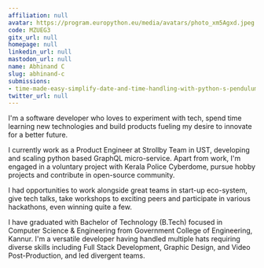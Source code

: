 ```yaml
---
affiliation: null
avatar: https://program.europython.eu/media/avatars/photo_xm5Agxd.jpeg
code: MZUEG3
gitx_url: null
homepage: null
linkedin_url: null
mastodon_url: null
name: Abhinand C
slug: abhinand-c
submissions:
- time-made-easy-simplify-date-and-time-handling-with-python-s-pendulum
twitter_url: null
---
```


I'm a software developer who loves to experiment with tech, spend time learning new technologies and build products fueling my desire to innovate for a better future. 

I currently work as a Product Engineer at Strollby Team in UST, developing and scaling python based GraphQL micro-service. Apart from work, I'm engaged in a voluntary project with Kerala Police Cyberdome, pursue hobby projects and contribute in open-source community.

I had opportunities to work alongside great teams in start-up eco-system, give tech talks, take workshops to exciting peers and participate in various hackathons, even winning quite a few.

I have graduated with Bachelor of Technology (B.Tech) focused in Computer Science & Engineering from Government College of Engineering, Kannur. I'm a versatile developer having handled multiple hats requiring diverse skills including Full Stack Development, Graphic Design, and Video Post-Production, and led divergent teams.